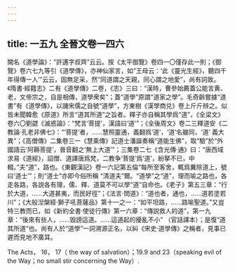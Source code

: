 ```yaml
---
---
---
```

title: 一五九 全晉文卷一四六
---




闕名《道學論》：“許邁字叔齊”云云。按《太平御覽》卷四一〇僅存此一則；《御覽》卷六七九等引《道學傳》，亦神仙家言，如“王母云：‘此《靈光生經》，聽四千年得傳一人’”云云，固無足采，然“同道謂之天親，同心謂之地愛”，尚有詞致。《隋書·經籍志》二有《道學傳》二卷，《志》三曰：“漢時，曹參始薦蓋公能言黄、老，文帝宗之，自是相傳，道學衆矣”；蓋“道學”原謂“道家之學”。毛奇齡嘗據“道書”有《道學傳》，以譏宋儒之自號“道學”，方東樹《漢學商兑》卷上斤斤辨之。似皆未聞韓愈《原道》所言“道其所道”之旨者。釋子亦自稱其學爲“道”，《全梁文》卷六〇劉勰《滅惑論》：“梵言‘菩提’，漢語曰‘道’”；《全後周文》卷二三釋道安《二教論·孔老非佛七》：“‘菩提’者，……慧照靈通，義翻爲‘道’，‘道’名雖同，‘道’ 義大異”；《高僧傳》二集卷三一《慧乘傳》記道士潘誕奏稱“道能生佛”，取“驗”於“外國語云‘阿耨菩提’，晉音翻之‘無上大道’”；三集卷二七《含光傳·通》曰：“唐西域求易《道經》，詔僧、道譯唐爲梵，二教争‘菩提’爲‘道’，紛拏不已，中輟。”夫“道”，路也。《東觀漢記》卷一六記第五倫“每所至客舍，輒爲糞除道上，號曰‘道士’”；則“道士”亦即今俗所稱 “清道夫”爾。“道學”之“道”，理而喻之路也，各走各路，各説各有理，儒、釋、道莫不可以學“道”自命也。《老子》第五三章：“行於大道，……大道甚夷，而民好徑”；《法言·問道》：“道也者，通也，……道若塗若川”；《大般湼槃經·獅子吼菩薩品》第十一之一：“如平坦路，……路喻聖道。”又豈特三教而已，如《新約全書·使徒行傳》第一六章：“傳説救人的道”，第一九章：“後來有些人，……毁謗這道。……這道起的擾亂不小” （官話譯本）；是復“道其所道”也。尚有人於“道學”一詞溯源正名，以糾《宋史·道學傳》之稱者，見事已遲而見地不廣耳。

The Acts， 16， 17（ the way of salvation）；19.9 and 23（speaking evil of the Way；no small stir concerning the Way）.